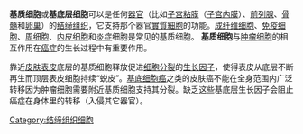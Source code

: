 {{unreferenced|time=2011-08-22T17:16:23+00:00}}

'''基质细胞'''或'''基底层细胞'''可以是任何[[器官|器官]]（比如[[子宫|子宫]][[粘膜|粘膜]]（[[子宮內膜|子宫内膜]]）、[[前列腺|前列腺]]、[[骨髓|骨髓]]和[[卵巢|卵巢]]）的[[结缔组织|结缔组织]]，它支持那个器官[[薄壁组织|實質細胞]]的功能。[[成纤维细胞|成纤维细胞]]、[[免疫细胞|免疫细胞]]、[[周细胞|周细胞]]、[[内皮细胞|内皮细胞]]和[[炎症|炎症]]细胞是常见的基质细胞。
'''基质细胞'''与[[肿瘤细胞|肿瘤细胞]]的相互作用在[[癌症|癌症]]的生长过程中有重要作用。

靠近[[表皮_(皮膚)|皮肤表皮]]底层的基质细胞释放促进[[细胞分裂|细胞分裂]]的[[生长因子|生长因子]]，使得表皮从底层不断再生而顶层表皮细胞持续“蜕皮”。[[基底細胞癌|基底细胞癌]]之类的皮肤癌不能在全身范围内广泛转移因为肿瘤细胞需要附近基质细胞支持其分裂。缺乏这些基底层生长因子会阻止癌症在身体里的转移（入侵其它器官）。

{{Germ layer}}

[[Category:结缔组织细胞|Category:结缔组织细胞]]